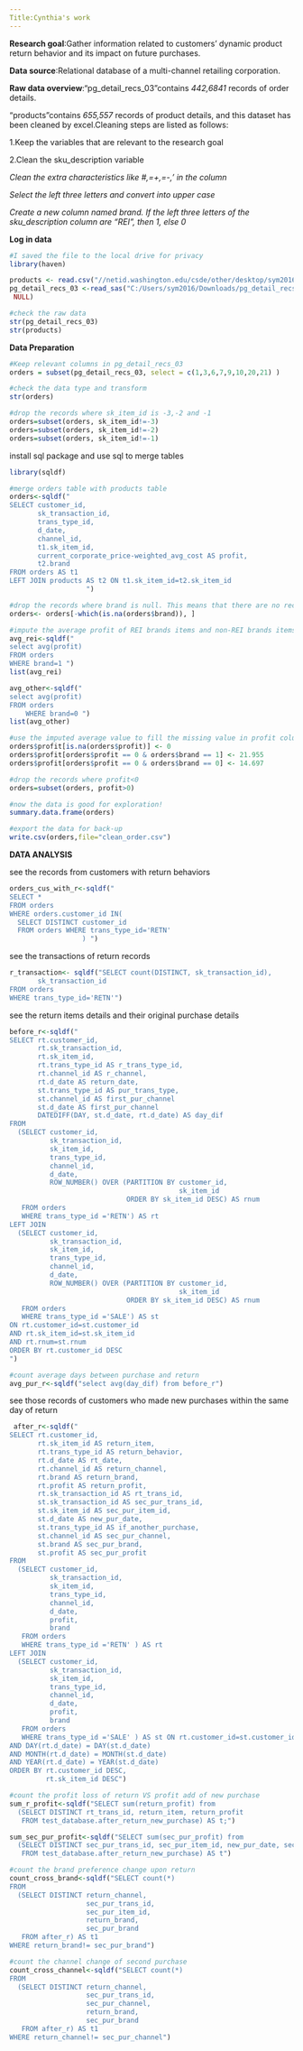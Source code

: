 ---
Title:Cynthia's work
---

**Research goal**:Gather information related to customers' dynamic product return behavior and its impact on future purchases.

**Data source**:Relational database of a multi-channel retailing corporation.

**Raw data overview**:"pg_detail_recs_03"contains *442,6841* records of order details.

"products"contains *655,557* records of product details, and this dataset has been cleaned by excel.Cleaning steps are listed as follows:

1.Keep the variables that are relevant to the research goal

2.Clean the sku_description variable

  *Clean the extra characteristics like #,=+,=-,' in the column*

  *Select the left three letters and convert into upper case*

  *Create a new column named brand. If the left three letters of the sku_description column are "REI", then 1, else 0*



**Log in data**
```{r}
#I saved the file to the local drive for privacy
library(haven)

products <- read.csv("//netid.washington.edu/csde/other/desktop/sym2016/Desktop/pg_sku_recs_cleaned.csv")
pg_detail_recs_03 <-read_sas("C:/Users/sym2016/Downloads/pg_detail_recs_03.sas7bdat", 
 NULL)

#check the raw data
str(pg_detail_recs_03)
str(products)
```


**Data Preparation**
```{r}
#Keep relevant columns in pg_detail_recs_03
orders = subset(pg_detail_recs_03, select = c(1,3,6,7,9,10,20,21) )

#check the data type and transform
str(orders)

#drop the records where sk_item_id is -3,-2 and -1
orders=subset(orders, sk_item_id!=-3)
orders=subset(orders, sk_item_id!=-2)
orders=subset(orders, sk_item_id!=-1)
```

install sql package and use sql to merge tables
```{r}
library(sqldf)
```

```{r}
#merge orders table with products table
orders<-sqldf("
SELECT customer_id,
       sk_transaction_id,
       trans_type_id,
       d_date,
       channel_id,
       t1.sk_item_id,
       current_corporate_price-weighted_avg_cost AS profit,
       t2.brand
FROM orders AS t1
LEFT JOIN products AS t2 ON t1.sk_item_id=t2.sk_item_id
                   ")
```

```{r}
#drop the records where brand is null. This means that there are no records in "products"" to match these records in "orders"
orders<- orders[-which(is.na(orders$brand)), ]
```

```{r}
#impute the average profit of REI brands items and non-REI brands items
avg_rei<-sqldf("
select avg(profit)
FROM orders
WHERE brand=1 ")
list(avg_rei)

avg_other<-sqldf("
select avg(profit)
FROM orders
    WHERE brand=0 ")
list(avg_other)

#use the imputed average value to fill the missing value in profit column according to products' brand
orders$profit[is.na(orders$profit)] <- 0
orders$profit[orders$profit == 0 & orders$brand == 1] <- 21.955
orders$profit[orders$profit == 0 & orders$brand == 0] <- 14.697
```

```{r}
#drop the records where profit<0
orders=subset(orders, profit>0)
```

```{r}
#now the data is good for exploration!
summary.data.frame(orders)
```

```{r}
#export the data for back-up
write.csv(orders,file="clean_order.csv")
```


**DATA ANALYSIS**

see the records from customers with return behaviors
```{r}
orders_cus_with_r<-sqldf("
SELECT *
FROM orders
WHERE orders.customer_id IN(
  SELECT DISTINCT customer_id
  FROM orders WHERE trans_type_id='RETN'
                  ) ")
```

see the transactions of return records
```{r}
r_transaction<- sqldf("SELECT count(DISTINCT, sk_transaction_id),
       sk_transaction_id
FROM orders
WHERE trans_type_id='RETN'")
```

see the return items details and their original purchase details
```{r}
before_r<-sqldf("
SELECT rt.customer_id,
       rt.sk_transaction_id,
       rt.sk_item_id,
       rt.trans_type_id AS r_trans_type_id,
       rt.channel_id AS r_channel,
       rt.d_date AS return_date,
       st.trans_type_id AS pur_trans_type,
       st.channel_id AS first_pur_channel
       st.d_date AS first_pur_channel
       DATEDIFF(DAY, st.d_date, rt.d_date) AS day_dif
FROM
  (SELECT customer_id,
          sk_transaction_id,
          sk_item_id,
          trans_type_id,
          channel_id,
          d_date,
          ROW_NUMBER() OVER (PARTITION BY customer_id,
                                          sk_item_id
                             ORDER BY sk_item_id DESC) AS rnum
   FROM orders
   WHERE trans_type_id ='RETN') AS rt
LEFT JOIN
  (SELECT customer_id,
          sk_transaction_id,
          sk_item_id,
          trans_type_id,
          channel_id,
          d_date,
          ROW_NUMBER() OVER (PARTITION BY customer_id,
                                          sk_item_id
                             ORDER BY sk_item_id DESC) AS rnum
   FROM orders
   WHERE trans_type_id ='SALE') AS st 
ON rt.customer_id=st.customer_id
AND rt.sk_item_id=st.sk_item_id
AND rt.rnum=st.rnum
ORDER BY rt.customer_id DESC
")

#count average days between purchase and return
avg_pur_r<-sqldf("select avg(day_dif) from before_r")

```

see those records of customers who made new purchases within the same day of return
```{r}
 after_r<-sqldf("
SELECT rt.customer_id,
       rt.sk_item_id AS return_item,
       rt.trans_type_id AS return_behavior,
       rt.d_date AS rt_date,
       rt.channel_id AS return_channel,
       rt.brand AS return_brand,
       rt.profit AS return_profit,
       rt.sk_transaction_id AS rt_trans_id,
       st.sk_transaction_id AS sec_pur_trans_id,
       st.sk_item_id AS sec_pur_item_id,
       st.d_date AS new_pur_date,
       st.trans_type_id AS if_another_purchase,
       st.channel_id AS sec_pur_channel,
       st.brand AS sec_pur_brand,
       st.profit AS sec_pur_profit
FROM
  (SELECT customer_id,
          sk_transaction_id,
          sk_item_id,
          trans_type_id,
          channel_id,
          d_date,
          profit,
          brand
   FROM orders
   WHERE trans_type_id ='RETN' ) AS rt
LEFT JOIN
  (SELECT customer_id,
          sk_transaction_id,
          sk_item_id,
          trans_type_id,
          channel_id,
          d_date,
          profit,
          brand
   FROM orders
   WHERE trans_type_id ='SALE' ) AS st ON rt.customer_id=st.customer_id
AND DAY(rt.d_date) = DAY(st.d_date)
AND MONTH(rt.d_date) = MONTH(st.d_date)
AND YEAR(rt.d_date) = YEAR(st.d_date)
ORDER BY rt.customer_id DESC,
         rt.sk_item_id DESC")

#count the profit loss of return VS profit add of new purchase
sum_r_profit<-sqldf("SELECT sum(return_profit) from
  (SELECT DISTINCT rt_trans_id, return_item, return_profit
   FROM test_database.after_return_new_purchase) AS t;")

sum_sec_pur_profit<-sqldf("SELECT sum(sec_pur_profit) from
  (SELECT DISTINCT sec_pur_trans_id, sec_pur_item_id, new_pur_date, sec_pur_profit, if_another_purchase
   FROM test_database.after_return_new_purchase) AS t")

#count the brand preference change upon return
count_cross_brand<-sqldf("SELECT count(*)
FROM
  (SELECT DISTINCT return_channel,
                   sec_pur_trans_id,
                   sec_pur_item_id,
                   return_brand,
                   sec_pur_brand
   FROM after_r) AS t1
WHERE return_brand!= sec_pur_brand")

#count the channel change of second purchase 
count_cross_channel<-sqldf("SELECT count(*)
FROM
  (SELECT DISTINCT return_channel,
                   sec_pur_trans_id,
                   sec_pur_channel,
                   return_brand,
                   sec_pur_brand
   FROM after_r) AS t1
WHERE return_channel!= sec_pur_channel")
```



